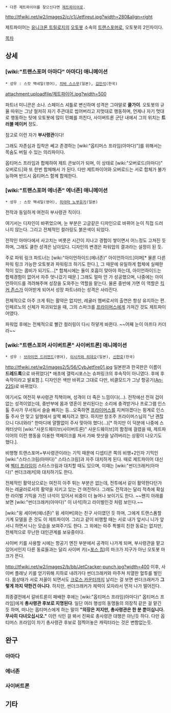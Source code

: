  * 다른 제트파이어를 찾으신다면 [[제트파이어]]로.

http://tfwiki.net/w2/images2/c/c1/Jetfireut.jpg?width=280&align=right

제트파이어는 [[유니크론 트릴로지]]의 [[오토봇]] 소속의 [[트랜스포머]]로, 오토봇의 2인자이다.

[[목차]]

== 상세 ==
=== [wiki:"트랜스포머 아마다" 아마다] 애니메이션 ===
 * 성우 : 스캇 맥네일(영어), [[치바 스스무]](일본), [[김민석]](한국)

attachment:uploadfile/제트파이어.jpg?width=500

파트너 미니콘은 소나. 스페이스 셔틀로 변신하며 성격은 그야말로 '''쿨가이'''. 오토봇의 규율 따위는 그냥 철저히 자기 주관대로 씹어버리고 지멋대로 행동하며, 언제나 자기 멋대로 행동하는 탓에 오토봇에 많이 민폐를 끼친다, 사이버트론 군단 내에서 그의 위치는 '''트러블 메이커''' 정도.

참고로 이런 자가 '''부사령관'''이다!

그래도 자존심과 집착은 쎄고 존경하는 [wiki:"옵티머스 프라임(아마다)"]를 위해서는 목숨도 버릴 수 있는 의리파이다.

옵티머스 프라임과 합체하여 제트 콘보이가 되며, 이 상태로 [wiki:"오버로드(아마다)" 오버로드]와 또 한번 합체해서 가 된다. 다만 제트파이어와 오버로드는 서로 합체가 불가능하며 반드시 옵티머스 함께 합체한다.

=== [wiki:"트랜스포머 에너존" 에너존] 애니메이션 ===
 * 성우 : 스캇 맥네일(영어), [[히야마 노부유키]](일본)

전작과 동일하게 여전히 부사령관 직이다.

여기서는 디자인이 바뀌었으며, 눈 부분은 고글같은 디자인으로 바뀌어 눈이 직접 드러나지 않는다. 그리고 전체적인 컬러링도 붉은색이 되었다.

전작인 아마다에서 사고치는 버릇은 시간이 지나고 경험이 쌓이면서 어느정도 고쳐진 듯 하며, 그래도 쿨한 성격은 남아있다. 디자인의 변경은 파워업의 결과라는 설정이 된 듯.

주로 파워 링크 파트너는 [wiki:"아이언하이드(에너존)" 아이언하이드]이며[* 물론 다른 파워 링크 가능한 오토봇과 파워링크 하기도 한다.], 그 때문에 유일하게 합체에 실패한 적이 있는 콤비가 되기도...[* 합체시에는 둘이 호흡이 맞아야 하는데, 아이언하이드는 합체경험이 없어서 자주 엇나갔기 때문.] 그래도 얼마 안 가 성공했으며, 나중에는 아이언하이드를 격려해주며 성장을 도와주는 역할을 맡는다. 물론 중반에 가면 이 역할은 [[킥커 존스]]가 이어받게 되어서 성장 파트너라는 성격은 사라진다.

전체적으로 아주 크게 튀는 활약은 없지만, 레귤러 멤버로서의 출연은 항상 유지하는 편. 인페르노의 신체가 파괴되었을 때, 그의 스파크를 [[프라이머스]]에게 가져간 것도 제트파이어였다.

파워업 후에는 전체적으로 빨간 컬러링이 다시 하얗게 바뀐다. ~~어째 눈이 아프다 카더라~~

=== [wiki:"트랜스포머 사이버트론" 사이버트론] 애니메이션 ===
 * 성우 : [[브라이언 드러먼드]](영어), [[이시카와 히데오]](일본), [[신한호]](한국)

http://tfwiki.net/w2/images2/5/56/CybJetfire01.jpg
일본판과 한국판은 이름이 '''드레드록'''으로 바뀌었다[* 애초에 갤럭시포스는 슈퍼링크의 후속작이 아니였다. 후에 후속작이라고 발표함.]. 디자인은 색만 바뀌고 그대로 다만, 비클모드가 그냥 항공기([[An-225]])로 바뀌었다.

여기서도 여전히 부사령관 직책이며, 성격이 더 죽은 느낌이다(…). 전작에선 전혀 겁이 없는 성격이었는데, 중반부에 몸과 영혼이 분리된다는 소리에 충격받거나 프로그램 인스톨 주사가 무서워서 슬슬 빠지는 등...오죽하면 [[프라이머스]]를 지켜야겠다는 핑계로 인스톨 주사 안 맞고 일행에서 살짝 빠지려고 했다. 하지만 창조주 프라이머스님의 "난 괜찮으니 다녀와라" 한마디에 얄짤없이 주사 맞아야 했다(…)[* 하지만 이 덕분에 나중에 스캐터샷이 [wiki:"사운드웨이브(사이버트론)" 사운드웨이브]의 함정에 걸렸을 때, 제트파이어의 이런 행동을 이용한 역페이크를 쳐서 가짜 핫샷을 날려버리는 상황이 나오기도 했다.].

비행형 트랜스포머+부사령관이라는 기믹 때문에 디셉티콘 쪽의 비행+2인자 기믹인 [wiki:"스타스크림(아마다)" 스타스크림]과 자주 대치하게 된다. 때로 제트파이어 대신에 [[벡터 프라임]]이 스타스크림과 대치할 때도 있으며, 이때는 [wiki:"썬더크래커(아마다)" 썬더크래커]와 대치하기도 한다.

전체적인 활약상으로는 여전히 아주 튀는 부분은 없는데, 전투에서 같이 활약한다던가 하는 레귤러로서의 활약을 지키고 있는 건 여전하다. 그래도 전작과는 달리 적측에 확실한 라이벌 기믹을 가진 녀석이 있어서 비중이 더 늘어나 보이기도 한다. ~~왠지 아래를 보면 [wiki:"썬더크래커(아마다)" 이 녀석]하고 라이벌인것 처럼 보인다.~~

[wiki:"윙 세이버(에너존)" 윙 세이버]와는 친구 사이였던 듯 하며, 그에게 트랜스폼할 기계 모델을 준 것도 이 제트파이어. 그리고 같이 비행할 때는 서로 내가 앞서니 니가 앞서니 하면서 나는 모습을 보여주기도 한다. 그 외에는 아주 특별히 친한 동료는 없지만, 전체적으로 무난한 대인관계를 보유중이다.

사이버 키를 사용할 시에는 항공기 엔진 부분에서 공격이 나가게 되며, 부사령관을 맡고 있어서인지 다른 동료들과는 달리 사이버 키(=[[포스 칩]])의 마크가 지구가 아닌 오토봇 마크가 뜬다.

http://tfwiki.net/w2/images2/b/bb/JetCracker-punch.jpg?width=400
이후, 사이버 플래닛 키를 얻기위해 지하로 내려가다 썬더크래커와 마주쳐 치열한 혈투를 벌인다. 몸상태가 서로 저꼴이 되면서도 [[크로스 카운터]]까지 날리는 걸 보면 썬더크래커가 '''그렇게 까지 약한건 아니다'''. 하지만, 썬더크래커가 체력이 모자라서 먼저 나가 떨어진다.

최종결전에서 갈바트론이 패배한 후에는 [wiki:"옵티머스 프라임(아마다)" 옵티머스 프라임]에게 '''총사령관 후보로 지명된다'''. 일단 여러 행성의 동맹들의 의장직 같은 걸 맡긴 듯 하며, 떠나는 옵티머스에게 하는 말이 '''"의장은 저지만, 총사령관은 한 분 뿐이십니다. 무사히 다녀오십시오."''' 이런 식인 걸 봐서 진짜로 총사령관 대행은 아닌듯 하다. 다만 옵티머스 프라임이 차기 총사령관 후보로 점찍어놓은 캐릭터라는 것은 변함없는듯.

== 완구 ==
=== 아마다 ===

=== 에너존 ===

=== 사이버트론 ===

== 기타 ==
